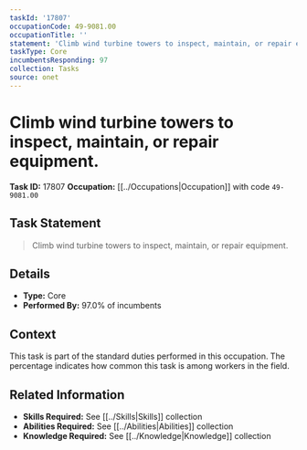 ```yaml
---
taskId: '17807'
occupationCode: 49-9081.00
occupationTitle: ''
statement: 'Climb wind turbine towers to inspect, maintain, or repair equipment.'
taskType: Core
incumbentsResponding: 97
collection: Tasks
source: onet
---
```

# Climb wind turbine towers to inspect, maintain, or repair equipment.

**Task ID:** 17807
**Occupation:** [[../Occupations|Occupation]] with code `49-9081.00`

## Task Statement

> Climb wind turbine towers to inspect, maintain, or repair equipment.

## Details

- **Type:** Core
- **Performed By:** 97.0% of incumbents

## Context

This task is part of the standard duties performed in this occupation. The percentage indicates how common this task is among workers in the field.

## Related Information

- **Skills Required:** See [[../Skills|Skills]] collection
- **Abilities Required:** See [[../Abilities|Abilities]] collection
- **Knowledge Required:** See [[../Knowledge|Knowledge]] collection
